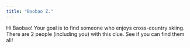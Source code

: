 ```yaml
---
title: "Baobao Z."
---
```


Hi Baobao! Your goal is to find someone who enjoys cross-country skiing. There are 2 people (including you) with this clue. See if you can find them all!
